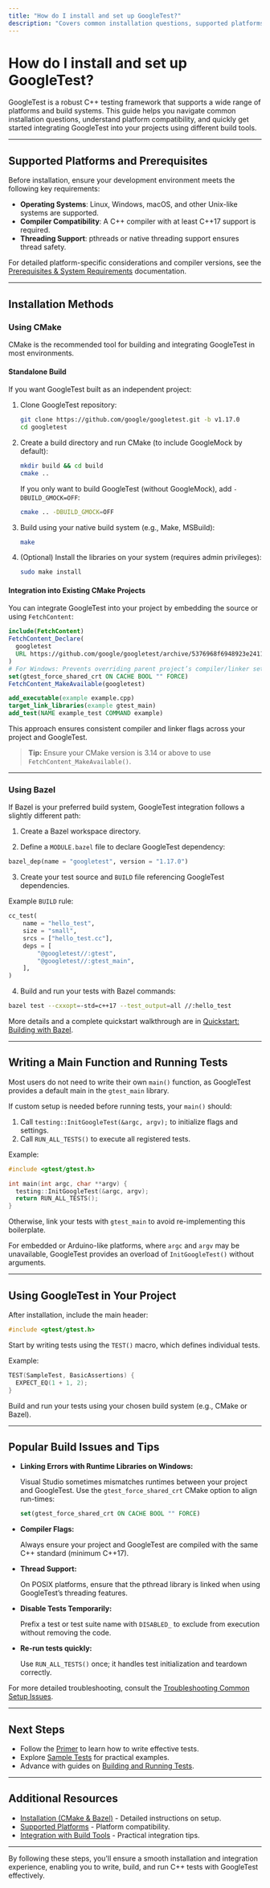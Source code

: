```yaml
---
title: "How do I install and set up GoogleTest?"
description: "Covers common installation questions, supported platforms, and quickstart advice for various build systems. Guides users through the practical choices and steps for integrating GoogleTest into a new or existing C++ project."
---
```


# How do I install and set up GoogleTest?

GoogleTest is a robust C++ testing framework that supports a wide range of platforms and build systems. This guide helps you navigate common installation questions, understand platform compatibility, and quickly get started integrating GoogleTest into your projects using different build tools.

---

## Supported Platforms and Prerequisites

Before installation, ensure your development environment meets the following key requirements:

- **Operating Systems**: Linux, Windows, macOS, and other Unix-like systems are supported.
- **Compiler Compatibility**: A C++ compiler with at least C++17 support is required.
- **Threading Support**: pthreads or native threading support ensures thread safety.

For detailed platform-specific considerations and compiler versions, see the [Prerequisites & System Requirements](../getting-started/setup-installation/system-requirements) documentation.

---

## Installation Methods

### Using CMake

CMake is the recommended tool for building and integrating GoogleTest in most environments.

#### Standalone Build

If you want GoogleTest built as an independent project:

1. Clone GoogleTest repository:

   ```bash
   git clone https://github.com/google/googletest.git -b v1.17.0
   cd googletest
   ```

2. Create a build directory and run CMake (to include GoogleMock by default):

   ```bash
   mkdir build && cd build
   cmake ..
   ```

   If you only want to build GoogleTest (without GoogleMock), add `-DBUILD_GMOCK=OFF`:

   ```bash
   cmake .. -DBUILD_GMOCK=OFF
   ```

3. Build using your native build system (e.g., Make, MSBuild):

   ```bash
   make
   ```

4. (Optional) Install the libraries on your system (requires admin privileges):

   ```bash
   sudo make install
   ```

#### Integration into Existing CMake Projects

You can integrate GoogleTest into your project by embedding the source or using `FetchContent`:

```cmake
include(FetchContent)
FetchContent_Declare(
  googletest
  URL https://github.com/google/googletest/archive/5376968f6948923e2411081fd9372e71a59d8e77.zip
)
# For Windows: Prevents overriding parent project’s compiler/linker settings
set(gtest_force_shared_crt ON CACHE BOOL "" FORCE)
FetchContent_MakeAvailable(googletest)

add_executable(example example.cpp)
target_link_libraries(example gtest_main)
add_test(NAME example_test COMMAND example)
```

This approach ensures consistent compiler and linker flags across your project and GoogleTest.

> **Tip:** Ensure your CMake version is 3.14 or above to use `FetchContent_MakeAvailable()`.

---

### Using Bazel

If Bazel is your preferred build system, GoogleTest integration follows a slightly different path:

1. Create a Bazel workspace directory.

2. Define a `MODULE.bazel` file to declare GoogleTest dependency:

```python
bazel_dep(name = "googletest", version = "1.17.0")
```

3. Create your test source and `BUILD` file referencing GoogleTest dependencies.

Example `BUILD` rule:

```python
cc_test(
    name = "hello_test",
    size = "small",
    srcs = ["hello_test.cc"],
    deps = [
        "@googletest//:gtest",
        "@googletest//:gtest_main",
    ],
)
```

4. Build and run your tests with Bazel commands:

```bash
bazel test --cxxopt=-std=c++17 --test_output=all //:hello_test
```

More details and a complete quickstart walkthrough are in [Quickstart: Building with Bazel](../docs/quickstart-bazel.md).

---

## Writing a Main Function and Running Tests

Most users do not need to write their own `main()` function, as GoogleTest provides a default main in the `gtest_main` library.

If custom setup is needed before running tests, your `main()` should:

1. Call `testing::InitGoogleTest(&argc, argv);` to initialize flags and settings.
2. Call `RUN_ALL_TESTS()` to execute all registered tests.

Example:

```cpp
#include <gtest/gtest.h>

int main(int argc, char **argv) {
  testing::InitGoogleTest(&argc, argv);
  return RUN_ALL_TESTS();
}
```

Otherwise, link your tests with `gtest_main` to avoid re-implementing this boilerplate.

For embedded or Arduino-like platforms, where `argc` and `argv` may be unavailable, GoogleTest provides an overload of `InitGoogleTest()` without arguments.

---

## Using GoogleTest in Your Project

After installation, include the main header:

```cpp
#include <gtest/gtest.h>
```

Start by writing tests using the `TEST()` macro, which defines individual tests.

Example:

```cpp
TEST(SampleTest, BasicAssertions) {
  EXPECT_EQ(1 + 1, 2);
}
```

Build and run your tests using your chosen build system (e.g., CMake or Bazel).

---

## Popular Build Issues and Tips

- **Linking Errors with Runtime Libraries on Windows:**

  Visual Studio sometimes mismatches runtimes between your project and GoogleTest. Use the `gtest_force_shared_crt` CMake option to align run-times:

  ```cmake
  set(gtest_force_shared_crt ON CACHE BOOL "" FORCE)
  ```

- **Compiler Flags:**

  Always ensure your project and GoogleTest are compiled with the same C++ standard (minimum C++17).

- **Thread Support:**

  On POSIX platforms, ensure that the pthread library is linked when using GoogleTest’s threading features.

- **Disable Tests Temporarily:**

  Prefix a test or test suite name with `DISABLED_` to exclude from execution without removing the code.

- **Re-run tests quickly:**

  Use `RUN_ALL_TESTS()` once; it handles test initialization and teardown correctly.

For more detailed troubleshooting, consult the [Troubleshooting Common Setup Issues](../getting-started/first-steps-validation/troubleshooting-setup).

---

## Next Steps

- Follow the [Primer](../docs/primer.md) to learn how to write effective tests.
- Explore [Sample Tests](../docs/samples.md) for practical examples.
- Advance with guides on [Building and Running Tests](../guides/getting-started-workflows/building-and-running-tests).

---

## Additional Resources

- [Installation (CMake & Bazel)](../getting-started/setup-installation/installation-methods) - Detailed instructions on setup.
- [Supported Platforms](../getting-started/setup-installation/system-requirements) - Platform compatibility.
- [Integration with Build Tools](../overview/architecture-key-concepts/integration-with-build-and-tools) - Practical integration tips.

---

By following these steps, you'll ensure a smooth installation and integration experience, enabling you to write, build, and run C++ tests with GoogleTest effectively.